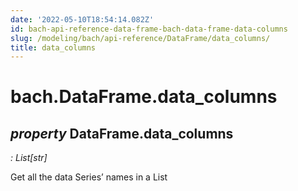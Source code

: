 ```yaml
---
date: '2022-05-10T18:54:14.082Z'
id: bach-api-reference-data-frame-bach-data-frame-data-columns
slug: /modeling/bach/api-reference/DataFrame/data_columns/
title: data_columns
---
```


# bach.DataFrame.data_columns

<div className="property">

## <span className="type-annotation"><em>property </em></span> <span className="additional-name">DataFrame.</span><span className="name">data_columns</span>

<span className="type-annotation"><em>

: List[str]

</em></span> 


<div className="content">

Get all the data Series’ names in a List


</div>


</div>
